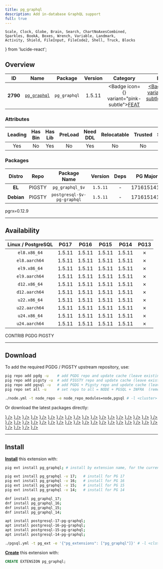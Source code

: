 ```yaml
---
title: pg_graphql
description: Add in-database GraphQL support
full: true
---
```


    Scale, Clock, Globe, Brain, Search, ChartNoAxesCombined,
    Sparkles, BookA, Boxes, Wrench, Variable, Landmark,
    Activity, Shield, FileInput, FileCode2, Shell, Truck, Blocks
} from 'lucide-react';

## Overview

| <TooltipIconButton tooltip="Extension unique identifier" side="top">ID</TooltipIconButton> | <TooltipIconButton tooltip="Extension name" side="top">Name</TooltipIconButton> | <TooltipIconButton tooltip="Package name for installation" side="top">Package</TooltipIconButton> | <TooltipIconButton tooltip="Latest available extension version" side="top">Version</TooltipIconButton> | <TooltipIconButton tooltip="Extension category" side="top">Category</TooltipIconButton> | <TooltipIconButton tooltip="Open source license" side="top">License</TooltipIconButton> | <TooltipIconButton tooltip="Programming language" side="top">Lang</TooltipIconButton> |
|:--------:|:--------:|:----------:|:--------------:|:---------------------------------------:|:------------------------------------------------------:|:----:|
| **2790** | [`pg_graphql`](https://github.com/supabase/pg_graphql) | `pg_graphql` | 1.5.11 | <Badge icon={<Sparkles />} variant="pink-subtle"><a href="/ext/feat" className="no-underline">FEAT</a></Badge> | <a href="/ext/list/license#apache-20" className="no-underline"><Badge icon={<Scale />} variant="green-subtle">Apache-2.0</Badge></a> | <a href="/ext/list/lang#rust"><Badge icon={<FileCode2 />} variant="amber-subtle">Rust</Badge></a> |

### Attributes

| <TooltipIconButton tooltip="The Primary Leading extension in the Package" side="top">Leading</TooltipIconButton> | <TooltipIconButton tooltip="Contains binary utils" side="top">Has Bin</TooltipIconButton> | <TooltipIconButton tooltip="Contains .so shared library files" side="top">Has Lib</TooltipIconButton> | <TooltipIconButton tooltip="Requires preloading via shared_preload_libraries" side="top">PreLoad</TooltipIconButton> | <TooltipIconButton tooltip="Requires CREATE EXTENSION DDL command" side="top">Need DDL</TooltipIconButton> | <TooltipIconButton tooltip="Can be installed in any schema" side="top">Relocatable</TooltipIconButton> | <TooltipIconButton tooltip="Can be created by non-superuser" side="top">Trusted</TooltipIconButton> | <TooltipIconButton tooltip="Schemas used by this extension" side="top">Schemas</TooltipIconButton> |
|:-------:|:-------:|:-------:|:-------:|:--------:|:-----------:|:-------:|:-------:|
| Yes | No | Yes | No | Yes | No | No | `graphql` |

### Packages

| <TooltipIconButton tooltip="Linux distribution family, EL or Debian" side="top">Distro</TooltipIconButton> | <TooltipIconButton tooltip="Package repository" side="top">Repo</TooltipIconButton> | <TooltipIconButton tooltip="The RPM/DEB Package Name Pattern (replace $v with real pg major)" side="top">Package Name</TooltipIconButton> | <TooltipIconButton tooltip="Latest package version" side="top">Version</TooltipIconButton> | <TooltipIconButton tooltip="RPM/DEB Package dependencies" side="top">Deps</TooltipIconButton> | <TooltipIconButton tooltip="Available in these PostgreSQL Major Versions" side="top">PG Major</TooltipIconButton> |
|:----------:|:--------:|:------------------------:|:-----------:|:------------:|:------------------:|
|   **EL**   | <Badge variant="amber-subtle"><span className="font-bold">PIGSTY</span></Badge> | `pg_graphql_$v` | `1.5.11` | - | <Badge variant="green-subtle">17</Badge><Badge variant="green-subtle">16</Badge><Badge variant="green-subtle">15</Badge><Badge variant="green-subtle">14</Badge><Badge variant="red-subtle">13</Badge> |
| **Debian** | <Badge variant="amber-subtle"><span className="font-bold">PIGSTY</span></Badge> | `postgresql-$v-pg-graphql` | `1.5.11` | - | <Badge variant="green-subtle">17</Badge><Badge variant="green-subtle">16</Badge><Badge variant="green-subtle">15</Badge><Badge variant="green-subtle">14</Badge><Badge variant="red-subtle">13</Badge> |


<Callout title="Comments" type="info">
    pgrx=0.12.9
</Callout>


------

## Availability

| <TooltipIconButton tooltip="Linux Distro Arch / PostgreSQL Major Version" side="top">Linux / PostgreSQL </TooltipIconButton> | **PG17** | **PG16** | **PG15** | **PG14** | <span className="text-red-500">**PG13**</span> |
|:-----:|:-----:|:-----:|:-----:|:-----:|:-----:|
| `el8.x86_64` | <Badge variant="amber-subtle">1.5.11</Badge> | <Badge variant="amber-subtle">1.5.11</Badge> | <Badge variant="amber-subtle">1.5.11</Badge> | <Badge variant="amber-subtle">1.5.11</Badge> | <Badge variant="red-subtle">✗</Badge> |
| `el8.aarch64` | <Badge variant="amber-subtle">1.5.11</Badge> | <Badge variant="amber-subtle">1.5.11</Badge> | <Badge variant="amber-subtle">1.5.11</Badge> | <Badge variant="amber-subtle">1.5.11</Badge> | <Badge variant="red-subtle">✗</Badge> |
| `el9.x86_64` | <Badge variant="amber-subtle">1.5.11</Badge> | <Badge variant="amber-subtle">1.5.11</Badge> | <Badge variant="amber-subtle">1.5.11</Badge> | <Badge variant="amber-subtle">1.5.11</Badge> | <Badge variant="red-subtle">✗</Badge> |
| `el9.aarch64` | <Badge variant="amber-subtle">1.5.11</Badge> | <Badge variant="amber-subtle">1.5.11</Badge> | <Badge variant="amber-subtle">1.5.11</Badge> | <Badge variant="amber-subtle">1.5.11</Badge> | <Badge variant="red-subtle">✗</Badge> |
| `d12.x86_64` | <Badge variant="amber-subtle">1.5.11</Badge> | <Badge variant="amber-subtle">1.5.11</Badge> | <Badge variant="amber-subtle">1.5.11</Badge> | <Badge variant="amber-subtle">1.5.11</Badge> | <Badge variant="red-subtle">✗</Badge> |
| `d12.aarch64` | <Badge variant="amber-subtle">1.5.11</Badge> | <Badge variant="amber-subtle">1.5.11</Badge> | <Badge variant="amber-subtle">1.5.11</Badge> | <Badge variant="amber-subtle">1.5.11</Badge> | <Badge variant="red-subtle">✗</Badge> |
| `u22.x86_64` | <Badge variant="amber-subtle">1.5.11</Badge> | <Badge variant="amber-subtle">1.5.11</Badge> | <Badge variant="amber-subtle">1.5.11</Badge> | <Badge variant="amber-subtle">1.5.11</Badge> | <Badge variant="red-subtle">✗</Badge> |
| `u22.aarch64` | <Badge variant="amber-subtle">1.5.11</Badge> | <Badge variant="amber-subtle">1.5.11</Badge> | <Badge variant="amber-subtle">1.5.11</Badge> | <Badge variant="amber-subtle">1.5.11</Badge> | <Badge variant="red-subtle">✗</Badge> |
| `u24.x86_64` | <Badge variant="amber-subtle">1.5.11</Badge> | <Badge variant="amber-subtle">1.5.11</Badge> | <Badge variant="amber-subtle">1.5.11</Badge> | <Badge variant="amber-subtle">1.5.11</Badge> | <Badge variant="red-subtle">✗</Badge> |
| `u24.aarch64` | <Badge variant="amber-subtle">1.5.11</Badge> | <Badge variant="amber-subtle">1.5.11</Badge> | <Badge variant="amber-subtle">1.5.11</Badge> | <Badge variant="amber-subtle">1.5.11</Badge> | <Badge variant="red-subtle">✗</Badge> |

<Badge variant="green-subtle"><span className="font-black">CONTRIB</span></Badge> <Badge variant="blue-subtle"><span className="font-black">PGDG</span></Badge> <Badge variant="amber-subtle"><span className="font-black">PIGSTY</span></Badge>

------

## Download

To add the required PGDG / PIGSTY upstream repository, use:

```bash tab="pig"
pig repo add pgdg -u    # add PGDG repo and update cache (leave existing repos)
pig repo add pigsty -u  # add PIGSTY repo and update cache (leave existing repos)
pig repo add pgsql -u   # add PGDG + Pigsty repo and update cache (leave existing repos)
pig repo set all -u     # set repo to all = NODE + PGSQL + INFRA  (remove existing repos)
```
```bash tab="pigsty"
./node.yml -t node_repo -e node_repo_modules=node,pgsql # -l <cluster>
```

Or download the latest packages directly:

<Files>
    <Folder name="el8.x86_64">
        <a href="https://repo.pigsty.io/yum/pgsql/el8.x86_64/pg_graphql_17-1.5.11-1PIGSTY.el8.x86_64.rpm"><File name="pg_graphql_17-1.5.11-1PIGSTY.el8.x86_64.rpm" icon={<Package className="text-emerald-500" />} /></a>
        <a href="https://repo.pigsty.io/yum/pgsql/el8.x86_64/pg_graphql_16-1.5.11-1PIGSTY.el8.x86_64.rpm"><File name="pg_graphql_16-1.5.11-1PIGSTY.el8.x86_64.rpm" icon={<Package className="text-emerald-500" />} /></a>
        <a href="https://repo.pigsty.io/yum/pgsql/el8.x86_64/pg_graphql_15-1.5.11-1PIGSTY.el8.x86_64.rpm"><File name="pg_graphql_15-1.5.11-1PIGSTY.el8.x86_64.rpm" icon={<Package className="text-emerald-500" />} /></a>
        <a href="https://repo.pigsty.io/yum/pgsql/el8.x86_64/pg_graphql_14-1.5.11-1PIGSTY.el8.x86_64.rpm"><File name="pg_graphql_14-1.5.11-1PIGSTY.el8.x86_64.rpm" icon={<Package className="text-emerald-500" />} /></a>
    </Folder>
    <Folder name="el8.aarch64">
        <a href="https://repo.pigsty.io/yum/pgsql/el8.aarch64/pg_graphql_17-1.5.11-1PIGSTY.el8.aarch64.rpm"><File name="pg_graphql_17-1.5.11-1PIGSTY.el8.aarch64.rpm" icon={<Package className="text-orange-500" />} /></a>
        <a href="https://repo.pigsty.io/yum/pgsql/el8.aarch64/pg_graphql_16-1.5.11-1PIGSTY.el8.aarch64.rpm"><File name="pg_graphql_16-1.5.11-1PIGSTY.el8.aarch64.rpm" icon={<Package className="text-orange-500" />} /></a>
        <a href="https://repo.pigsty.io/yum/pgsql/el8.aarch64/pg_graphql_15-1.5.11-1PIGSTY.el8.aarch64.rpm"><File name="pg_graphql_15-1.5.11-1PIGSTY.el8.aarch64.rpm" icon={<Package className="text-orange-500" />} /></a>
        <a href="https://repo.pigsty.io/yum/pgsql/el8.aarch64/pg_graphql_14-1.5.11-1PIGSTY.el8.aarch64.rpm"><File name="pg_graphql_14-1.5.11-1PIGSTY.el8.aarch64.rpm" icon={<Package className="text-orange-500" />} /></a>
    </Folder>
    <Folder name="el9.x86_64">
        <a href="https://repo.pigsty.io/yum/pgsql/el9.x86_64/pg_graphql_17-1.5.11-1PIGSTY.el9.x86_64.rpm"><File name="pg_graphql_17-1.5.11-1PIGSTY.el9.x86_64.rpm" icon={<Package className="text-emerald-500" />} /></a>
        <a href="https://repo.pigsty.io/yum/pgsql/el9.x86_64/pg_graphql_16-1.5.11-1PIGSTY.el9.x86_64.rpm"><File name="pg_graphql_16-1.5.11-1PIGSTY.el9.x86_64.rpm" icon={<Package className="text-emerald-500" />} /></a>
        <a href="https://repo.pigsty.io/yum/pgsql/el9.x86_64/pg_graphql_15-1.5.11-1PIGSTY.el9.x86_64.rpm"><File name="pg_graphql_15-1.5.11-1PIGSTY.el9.x86_64.rpm" icon={<Package className="text-emerald-500" />} /></a>
        <a href="https://repo.pigsty.io/yum/pgsql/el9.x86_64/pg_graphql_14-1.5.11-1PIGSTY.el9.x86_64.rpm"><File name="pg_graphql_14-1.5.11-1PIGSTY.el9.x86_64.rpm" icon={<Package className="text-emerald-500" />} /></a>
    </Folder>
    <Folder name="el9.aarch64">
        <a href="https://repo.pigsty.io/yum/pgsql/el9.aarch64/pg_graphql_17-1.5.11-1PIGSTY.el9.aarch64.rpm"><File name="pg_graphql_17-1.5.11-1PIGSTY.el9.aarch64.rpm" icon={<Package className="text-orange-500" />} /></a>
        <a href="https://repo.pigsty.io/yum/pgsql/el9.aarch64/pg_graphql_16-1.5.11-1PIGSTY.el9.aarch64.rpm"><File name="pg_graphql_16-1.5.11-1PIGSTY.el9.aarch64.rpm" icon={<Package className="text-orange-500" />} /></a>
        <a href="https://repo.pigsty.io/yum/pgsql/el9.aarch64/pg_graphql_15-1.5.11-1PIGSTY.el9.aarch64.rpm"><File name="pg_graphql_15-1.5.11-1PIGSTY.el9.aarch64.rpm" icon={<Package className="text-orange-500" />} /></a>
        <a href="https://repo.pigsty.io/yum/pgsql/el9.aarch64/pg_graphql_14-1.5.11-1PIGSTY.el9.aarch64.rpm"><File name="pg_graphql_14-1.5.11-1PIGSTY.el9.aarch64.rpm" icon={<Package className="text-orange-500" />} /></a>
    </Folder>
    <Folder name="d12.x86_64">
        <a href="https://repo.pigsty.io/apt/pgsql/bookworm/pool/main/p/pg-graphql/postgresql-17-pg-graphql_1.5.11-1PIGSTY~bookworm_amd64.deb"><File name="postgresql-17-pg-graphql_1.5.11-1PIGSTY~bookworm_amd64.deb" icon={<Box className="text-emerald-500" />} /></a>
        <a href="https://repo.pigsty.io/apt/pgsql/bookworm/pool/main/p/pg-graphql/postgresql-16-pg-graphql_1.5.11-1PIGSTY~bookworm_amd64.deb"><File name="postgresql-16-pg-graphql_1.5.11-1PIGSTY~bookworm_amd64.deb" icon={<Box className="text-emerald-500" />} /></a>
        <a href="https://repo.pigsty.io/apt/pgsql/bookworm/pool/main/p/pg-graphql/postgresql-15-pg-graphql_1.5.11-1PIGSTY~bookworm_amd64.deb"><File name="postgresql-15-pg-graphql_1.5.11-1PIGSTY~bookworm_amd64.deb" icon={<Box className="text-emerald-500" />} /></a>
        <a href="https://repo.pigsty.io/apt/pgsql/bookworm/pool/main/p/pg-graphql/postgresql-14-pg-graphql_1.5.11-1PIGSTY~bookworm_amd64.deb"><File name="postgresql-14-pg-graphql_1.5.11-1PIGSTY~bookworm_amd64.deb" icon={<Box className="text-emerald-500" />} /></a>
    </Folder>
    <Folder name="d12.aarch64">
        <a href="https://repo.pigsty.io/apt/pgsql/bookworm/pool/main/p/pg-graphql/postgresql-17-pg-graphql_1.5.11-1PIGSTY~bookworm_arm64.deb"><File name="postgresql-17-pg-graphql_1.5.11-1PIGSTY~bookworm_arm64.deb" icon={<Box className="text-orange-500" />} /></a>
        <a href="https://repo.pigsty.io/apt/pgsql/bookworm/pool/main/p/pg-graphql/postgresql-16-pg-graphql_1.5.11-1PIGSTY~bookworm_arm64.deb"><File name="postgresql-16-pg-graphql_1.5.11-1PIGSTY~bookworm_arm64.deb" icon={<Box className="text-orange-500" />} /></a>
        <a href="https://repo.pigsty.io/apt/pgsql/bookworm/pool/main/p/pg-graphql/postgresql-15-pg-graphql_1.5.11-1PIGSTY~bookworm_arm64.deb"><File name="postgresql-15-pg-graphql_1.5.11-1PIGSTY~bookworm_arm64.deb" icon={<Box className="text-orange-500" />} /></a>
        <a href="https://repo.pigsty.io/apt/pgsql/bookworm/pool/main/p/pg-graphql/postgresql-14-pg-graphql_1.5.11-1PIGSTY~bookworm_arm64.deb"><File name="postgresql-14-pg-graphql_1.5.11-1PIGSTY~bookworm_arm64.deb" icon={<Box className="text-orange-500" />} /></a>
    </Folder>
    <Folder name="u22.x86_64">
        <a href="https://repo.pigsty.io/apt/pgsql/jammy/pool/main/p/pg-graphql/postgresql-17-pg-graphql_1.5.11-1PIGSTY~jammy_amd64.deb"><File name="postgresql-17-pg-graphql_1.5.11-1PIGSTY~jammy_amd64.deb" icon={<Box className="text-emerald-500" />} /></a>
        <a href="https://repo.pigsty.io/apt/pgsql/jammy/pool/main/p/pg-graphql/postgresql-16-pg-graphql_1.5.11-1PIGSTY~jammy_amd64.deb"><File name="postgresql-16-pg-graphql_1.5.11-1PIGSTY~jammy_amd64.deb" icon={<Box className="text-emerald-500" />} /></a>
        <a href="https://repo.pigsty.io/apt/pgsql/jammy/pool/main/p/pg-graphql/postgresql-15-pg-graphql_1.5.11-1PIGSTY~jammy_amd64.deb"><File name="postgresql-15-pg-graphql_1.5.11-1PIGSTY~jammy_amd64.deb" icon={<Box className="text-emerald-500" />} /></a>
        <a href="https://repo.pigsty.io/apt/pgsql/jammy/pool/main/p/pg-graphql/postgresql-14-pg-graphql_1.5.11-1PIGSTY~jammy_amd64.deb"><File name="postgresql-14-pg-graphql_1.5.11-1PIGSTY~jammy_amd64.deb" icon={<Box className="text-emerald-500" />} /></a>
    </Folder>
    <Folder name="u22.aarch64">
        <a href="https://repo.pigsty.io/apt/pgsql/jammy/pool/main/p/pg-graphql/postgresql-17-pg-graphql_1.5.11-1PIGSTY~jammy_arm64.deb"><File name="postgresql-17-pg-graphql_1.5.11-1PIGSTY~jammy_arm64.deb" icon={<Box className="text-orange-500" />} /></a>
        <a href="https://repo.pigsty.io/apt/pgsql/jammy/pool/main/p/pg-graphql/postgresql-16-pg-graphql_1.5.11-1PIGSTY~jammy_arm64.deb"><File name="postgresql-16-pg-graphql_1.5.11-1PIGSTY~jammy_arm64.deb" icon={<Box className="text-orange-500" />} /></a>
        <a href="https://repo.pigsty.io/apt/pgsql/jammy/pool/main/p/pg-graphql/postgresql-15-pg-graphql_1.5.11-1PIGSTY~jammy_arm64.deb"><File name="postgresql-15-pg-graphql_1.5.11-1PIGSTY~jammy_arm64.deb" icon={<Box className="text-orange-500" />} /></a>
        <a href="https://repo.pigsty.io/apt/pgsql/jammy/pool/main/p/pg-graphql/postgresql-14-pg-graphql_1.5.11-1PIGSTY~jammy_arm64.deb"><File name="postgresql-14-pg-graphql_1.5.11-1PIGSTY~jammy_arm64.deb" icon={<Box className="text-orange-500" />} /></a>
    </Folder>
    <Folder name="u24.x86_64">
        <a href="https://repo.pigsty.io/apt/pgsql/noble/pool/main/p/pg-graphql/postgresql-17-pg-graphql_1.5.11-1PIGSTY~noble_amd64.deb"><File name="postgresql-17-pg-graphql_1.5.11-1PIGSTY~noble_amd64.deb" icon={<Box className="text-emerald-500" />} /></a>
        <a href="https://repo.pigsty.io/apt/pgsql/noble/pool/main/p/pg-graphql/postgresql-16-pg-graphql_1.5.11-1PIGSTY~noble_amd64.deb"><File name="postgresql-16-pg-graphql_1.5.11-1PIGSTY~noble_amd64.deb" icon={<Box className="text-emerald-500" />} /></a>
        <a href="https://repo.pigsty.io/apt/pgsql/noble/pool/main/p/pg-graphql/postgresql-15-pg-graphql_1.5.11-1PIGSTY~noble_amd64.deb"><File name="postgresql-15-pg-graphql_1.5.11-1PIGSTY~noble_amd64.deb" icon={<Box className="text-emerald-500" />} /></a>
        <a href="https://repo.pigsty.io/apt/pgsql/noble/pool/main/p/pg-graphql/postgresql-14-pg-graphql_1.5.11-1PIGSTY~noble_amd64.deb"><File name="postgresql-14-pg-graphql_1.5.11-1PIGSTY~noble_amd64.deb" icon={<Box className="text-emerald-500" />} /></a>
    </Folder>
    <Folder name="u24.aarch64">
        <a href="https://repo.pigsty.io/apt/pgsql/noble/pool/main/p/pg-graphql/postgresql-17-pg-graphql_1.5.11-1PIGSTY~noble_arm64.deb"><File name="postgresql-17-pg-graphql_1.5.11-1PIGSTY~noble_arm64.deb" icon={<Box className="text-orange-500" />} /></a>
        <a href="https://repo.pigsty.io/apt/pgsql/noble/pool/main/p/pg-graphql/postgresql-16-pg-graphql_1.5.11-1PIGSTY~noble_arm64.deb"><File name="postgresql-16-pg-graphql_1.5.11-1PIGSTY~noble_arm64.deb" icon={<Box className="text-orange-500" />} /></a>
        <a href="https://repo.pigsty.io/apt/pgsql/noble/pool/main/p/pg-graphql/postgresql-15-pg-graphql_1.5.11-1PIGSTY~noble_arm64.deb"><File name="postgresql-15-pg-graphql_1.5.11-1PIGSTY~noble_arm64.deb" icon={<Box className="text-orange-500" />} /></a>
        <a href="https://repo.pigsty.io/apt/pgsql/noble/pool/main/p/pg-graphql/postgresql-14-pg-graphql_1.5.11-1PIGSTY~noble_arm64.deb"><File name="postgresql-14-pg-graphql_1.5.11-1PIGSTY~noble_arm64.deb" icon={<Box className="text-orange-500" />} /></a>
    </Folder>
</Files>

------

## Install

[**Install**](/docs/pgsql/extension/install) this extension with:

```bash tab="pig"
pig ext install pg_graphql; # install by extension name, for the current active PG version

pig ext install pg_graphql -v 17;   # install for PG 17
pig ext install pg_graphql -v 16;   # install for PG 16
pig ext install pg_graphql -v 15;   # install for PG 15
pig ext install pg_graphql -v 14;   # install for PG 14
```
```bash tab="yum" 
dnf install pg_graphql_17;
dnf install pg_graphql_16;
dnf install pg_graphql_15;
dnf install pg_graphql_14;
```
```bash tab="apt" 
apt install postgresql-17-pg-graphql;
apt install postgresql-16-pg-graphql;
apt install postgresql-15-pg-graphql;
apt install postgresql-14-pg-graphql;
```
```bash tab="ansible"
./pgsql.yml -t pg_ext -e '{"pg_extensions": ["pg_graphql"]}' # -l <cls>
```

[**Create**](/docs/pgsql/extension/create) this extension with:

```sql
CREATE EXTENSION pg_graphql;
```


